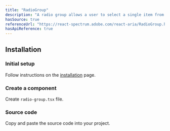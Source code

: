```yaml
---
title: "RadioGroup"
description: "A radio group allows a user to select a single item from a list of mutually exclusive options."
hasSource: true
referenceUrl: "https://react-spectrum.adobe.com/react-aria/RadioGroup.html"
hasApiReference: true
---
```


## Installation

<Steps>

### Initial setup

Follow instructions on the [installation](/docs/overview/installation) page.

### Create a component

Create `radio-group.tsx` file.

### Source code

Copy and paste the source code into your project.

</Steps>

